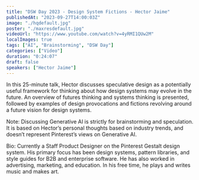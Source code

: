 ```yaml
---
title: "DSW Day 2023 - Design System Fictions - Hector Jaime"
publishedAt: "2023-09-27T14:00:03Z"
image: "./hqdefault.jpg"
poster: "./maxresdefault.jpg"
videoUrl: "https://www.youtube.com/watch?v=4yRMI1QUw2M"
localImages: true
tags: ["AI", "Brainstorming", "DSW Day"]
categories: ["Video"]
duration: "0:24:07"
draft: false
speakers: ["Hector Jaime"]
---
```


In this 25-minute talk, Hector discusses speculative design as a potentially useful framework for thinking about how design systems may evolve in the future. An overview of futures thinking and systems thinking is presented, followed by examples of design provocations and fictions revolving around a future vision for design systems.

Note: Discussing Generative AI is strictly for brainstorming and speculation. It is based on Hector’s personal thoughts based on industry trends, and doesn’t represent Pinterest’s views on Generative AI.

Bio:
Currently a Staff Product Designer on the Pinterest Gestalt design system. His primary focus has been design systems, pattern libraries, and style guides for B2B and enterprise software. He has also worked in advertising, marketing, and education. In his free time, he plays and writes music and makes art.
